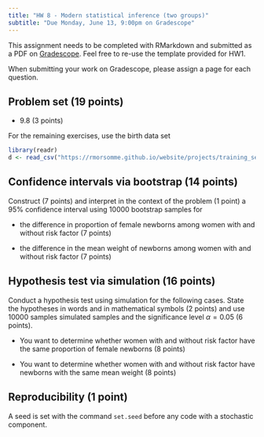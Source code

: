 ```yaml
---
title: "HW 8 - Modern statistical inference (two groups)"
subtitle: "Due Monday, June 13, 9:00pm on Gradescope"
---
```


This assignment needs to be completed with RMarkdown and submitted as a PDF on [Gradescope](https://www.gradescope.com/courses/394638). Feel free to re-use the template provided for HW1.

When submitting your work on Gradescope, please assign a page for each question.

## Problem set (19 points)

-   9.8 (3 points)

For the remaining exercises, use the birth data set

```r
library(readr)
d <- read_csv("https://rmorsomme.github.io/website/projects/training_set.csv")
```

## Confidence intervals via bootstrap (14 points)

Construct (7 points) and interpret in the context of the problem (1 point) a 95% confidence interval using 10000 bootstrap samples for

-   the difference in proportion of female newborns among women with and without risk factor (7 points)

-   the difference in the mean weight of newborns among women with and without risk factor (7 points)

## Hypothesis test via simulation (16 points)

Conduct a hypothesis test using simulation for the following cases. State the hypotheses in words and in mathematical symbols (2 points) and use 10000 samples simulated samples and the significance level $\alpha=0.05$ (6 points).

-   You want to determine whether women with and without risk factor have the same proportion of female newborns (8 points)

-   You want to determine whether women with and without risk factor have newborns with the same mean weight (8 points)

## Reproducibility (1 point)

A seed is set with the command `set.seed` before any code with a stochastic component.
